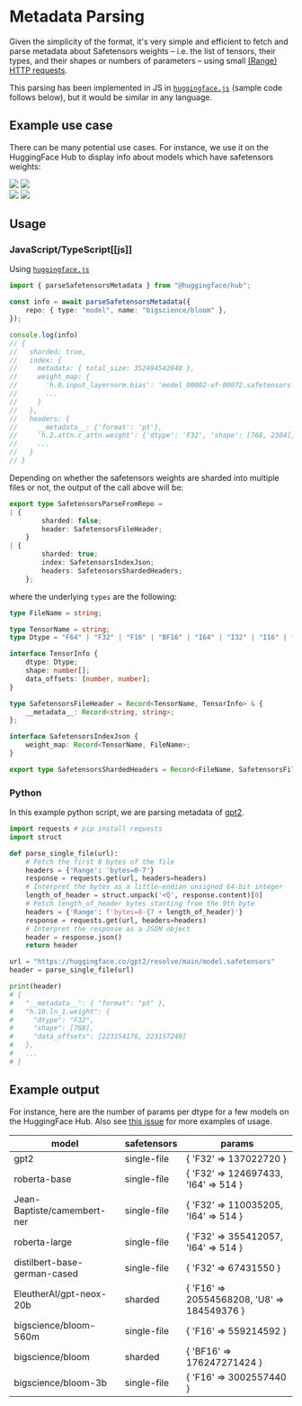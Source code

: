 # Metadata Parsing

Given the simplicity of the format, it's very simple and efficient to fetch and parse metadata about Safetensors weights – i.e. the list of tensors, their types, and their shapes or numbers of parameters – using small [(Range) HTTP requests](https://developer.mozilla.org/en-US/docs/Web/HTTP/Range_requests).

This parsing has been implemented in JS in [`huggingface.js`](https://huggingface.co/docs/huggingface.js/main/en/hub/modules#parsesafetensorsmetadata) (sample code follows below), but it would be similar in any language.

## Example use case

There can be many potential use cases. For instance, we use it on the HuggingFace Hub to display info about models which have safetensors weights:

<div class="flex justify-center">
    <img class="block dark:hidden" src="https://huggingface.co/datasets/huggingface/documentation-images/resolve/main/safetensors/model-page-light.png"/>
    <img class="hidden dark:block" src="https://huggingface.co/datasets/huggingface/documentation-images/resolve/main/safetensors/model-page-dark.png"/>
</div>

<div class="flex justify-center">
    <img class="block dark:hidden" src="https://huggingface.co/datasets/huggingface/documentation-images/resolve/main/safetensors/view-all-tensors-light.png"/>
    <img class="hidden dark:block" src="https://huggingface.co/datasets/huggingface/documentation-images/resolve/main/safetensors/view-all-tensors-dark.png"/>
</div>

## Usage

### JavaScript/TypeScript[[js]]

Using [`huggingface.js`](https://huggingface.co/docs/huggingface.js)

```ts
import { parseSafetensorsMetadata } from "@huggingface/hub";

const info = await parseSafetensorsMetadata({
	repo: { type: "model", name: "bigscience/bloom" },
});

console.log(info)
// {
//   sharded: true,
//   index: {
//     metadata: { total_size: 352494542848 },
//     weight_map: {
//       'h.0.input_layernorm.bias': 'model_00002-of-00072.safetensors',
//       ...
//     }
//   },
//   headers: {
//     __metadata__: {'format': 'pt'},
//     'h.2.attn.c_attn.weight': {'dtype': 'F32', 'shape': [768, 2304], 'data_offsets': [541012992, 548090880]},
//     ...
//   }
// }
```

Depending on whether the safetensors weights are sharded into multiple files or not, the output of the call above will be:

```ts
export type SafetensorsParseFromRepo =
| {
		sharded: false;
		header: SafetensorsFileHeader;
	}
| {
		sharded: true;
		index: SafetensorsIndexJson;
		headers: SafetensorsShardedHeaders;
	};
```

where the underlying `types` are the following:

```ts
type FileName = string;

type TensorName = string;
type Dtype = "F64" | "F32" | "F16" | "BF16" | "I64" | "I32" | "I16" | "I8" | "U8" | "BOOL";

interface TensorInfo {
	dtype: Dtype;
	shape: number[];
	data_offsets: [number, number];
}

type SafetensorsFileHeader = Record<TensorName, TensorInfo> & {
	__metadata__: Record<string, string>;
};

interface SafetensorsIndexJson {
	weight_map: Record<TensorName, FileName>;
}

export type SafetensorsShardedHeaders = Record<FileName, SafetensorsFileHeader>;

```

### Python

In this example python script, we are parsing metadata of [gpt2](https://huggingface.co/gpt2/blob/main/model.safetensors).

```python
import requests # pip install requests
import struct

def parse_single_file(url):
    # Fetch the first 8 bytes of the file
    headers = {'Range': 'bytes=0-7'}
    response = requests.get(url, headers=headers)
    # Interpret the bytes as a little-endian unsigned 64-bit integer
    length_of_header = struct.unpack('<Q', response.content)[0]
    # Fetch length_of_header bytes starting from the 9th byte
    headers = {'Range': f'bytes=8-{7 + length_of_header}'}
    response = requests.get(url, headers=headers)
    # Interpret the response as a JSON object
    header = response.json()
    return header

url = "https://huggingface.co/gpt2/resolve/main/model.safetensors"
header = parse_single_file(url)

print(header)
# {
#   "__metadata__": { "format": "pt" },
#   "h.10.ln_1.weight": {
#     "dtype": "F32",
#     "shape": [768],
#     "data_offsets": [223154176, 223157248]
#   },
#   ...
# }
```

## Example output

For instance, here are the number of params per dtype for a few models on the HuggingFace Hub. Also see [this issue](https://github.com/huggingface/safetensors/issues/44) for more examples of usage.

model | safetensors | params
--- | --- | ---
gpt2 | single-file | { 'F32' => 137022720 }
roberta-base | single-file | { 'F32' => 124697433, 'I64' => 514 }
Jean-Baptiste/camembert-ner | single-file | { 'F32' => 110035205, 'I64' => 514 }
roberta-large | single-file | { 'F32' => 355412057, 'I64' => 514 }
distilbert-base-german-cased | single-file | { 'F32' => 67431550 }
EleutherAI/gpt-neox-20b | sharded | { 'F16' => 20554568208, 'U8' => 184549376 }
bigscience/bloom-560m | single-file | { 'F16' => 559214592 }
bigscience/bloom | sharded | { 'BF16' => 176247271424 }
bigscience/bloom-3b | single-file | { 'F16' => 3002557440 }
